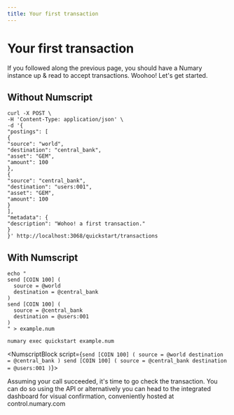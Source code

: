 ```yaml
---
title: Your first transaction
---
```


# Your first transaction

If you followed along the previous page, you should have a Numary instance up & read to accept transactions. Woohoo! Let's get started.

## Without Numscript
```shell
curl -X POST \
-H 'Content-Type: application/json' \
-d '{
"postings": [
{
"source": "world",
"destination": "central_bank",
"asset": "GEM",
"amount": 100
},
{
"source": "central_bank",
"destination": "users:001",
"asset": "GEM",
"amount": 100
}
],
"metadata": {
"description": "Wohoo! a first transaction."
}
}' http://localhost:3068/quickstart/transactions
```

## With Numscript
```shell
echo "
send [COIN 100] (
  source = @world
  destination = @central_bank
)
send [COIN 100] (
  source = @central_bank
  destination = @users:001
)
" > example.num

numary exec quickstart example.num
```


<NumscriptBlock script={`send [COIN 100] (
  source = @world
  destination = @central_bank
)
send [COIN 100] (
  source = @central_bank
  destination = @users:001
)`}></NumscriptBlock>

Assuming your call succeeded, it's time to go check the transaction. You can do so using the API or alternatively you can head to the integrated dashboard for visual confirmation, conveniently hosted at control.numary.com

